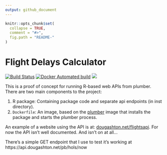 ```yaml
---
output: github_document
---
```


<!-- README.md is generated from README.Rmd. Please edit that file -->

```r
knitr::opts_chunk$set(
  collapse = TRUE,
  comment = "#>",
  fig.path = "README-"
)
```

# Flight Delays Calculator

[![Build Status](https://travis-ci.org/dougmet/flightsapi.svg?branch=master)](https://travis-ci.org/dougmet/flightsapi)
[![Docker Automated build](https://img.shields.io/docker/automated/dougmet/flightsapi.svg)]()
[![](http://www.r-pkg.org/badges/version/flightsapi)](http://www.r-pkg.org/pkg/flightsapi)


This is a proof of concept for running R-based web APIs from plumber. There are two main components to the project:

1. R package: Containing package code and separate api endpoints (in inst directory).
2. `Dockerfile`: An image, based on the [plumber](https://github.com/dougmet/docker-plumber) image that installs the package and starts the plumber process.

An example of a website using the API is at: [dougashton.net/flightsapi](http://www.dougashton.net/flightsapi/). For now the API isn't well documented. And isn't on at all...

There's a simple GET endpoint that I use to test it's working at https://api.dougashton.net/pb/hols/now


